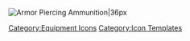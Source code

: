 [[File:RedAmmo.png|Armor Piercing Ammunition|36px]]<noinclude>[[Category:Equipment Icons]] [[Category:Icon Templates]]</noinclude>